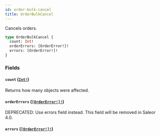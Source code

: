 ```yaml
---
id: order-bulk-cancel
title: OrderBulkCancel
---
```


Cancels orders.

```graphql
type OrderBulkCancel {
  count: Int!
  orderErrors: [OrderError!]!
  errors: [OrderError!]!
}
```

### Fields

#### `count` ([`Int!`](../../../developer/api-reference/scalars/int))

Returns how many objects were affected.

#### `orderErrors` ([`[OrderError!]!`](../../../developer/api-reference/objects/order-error))

<span class="badge badge--warning">DEPRECATED: Use errors field instead. This field will be removed in Saleor 4.0.</span>

#### `errors` ([`[OrderError!]!`](../../../developer/api-reference/objects/order-error))

